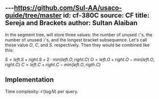 ---https://github.com/Sul-AA/usaco-guide/tree/master
id: cf-380C
source: CF
title: Sereja and Brackets
author: Sultan Alaiban
---

In the segment tree, will store three values: the number of unused `(`'s, the number of unused `)`'s, and the longest bracket subsequence. Let's call these value $O$, $C$, and $S$. respectively. Then they would be combined like this:

$S = left.S + right.S + 2 \cdot min(left.O, right.C)$
$O = left.O + right.O - min(left.O, right.C)$
$C = left.C + right.C - min(left.O, rigth.C)$

## Implementation

Time complexity: $\mathcal{O}(\log{N})$ per query.

<LanguageSection>
<CPPSection>

```cpp
```

</CppSection>
</LanguageSection>


